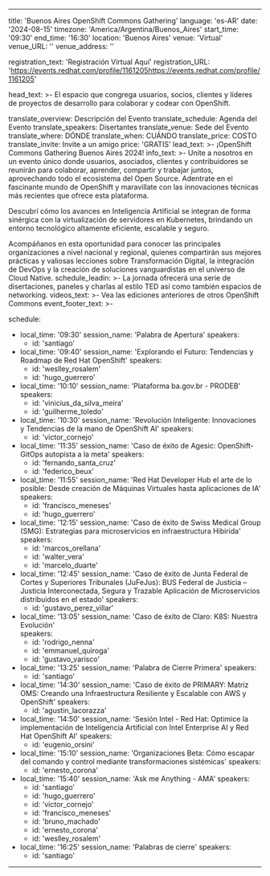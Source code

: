 ---
title: 'Buenos Aires OpenShift Commons Gathering'
language: 'es-AR'
date: '2024-08-15'
timezone: 'America/Argentina/Buenos_Aires'
start_time: '09:30'
end_time: '16:30'
location: 'Buenos Aires'
venue: 'Virtual'
venue_URL: ''
venue_address: ''

registration_text: 'Registración Virtual Aquí'
registration_URL: 'https://events.redhat.com/profile/1161205https://events.redhat.com/profile/1161205'

head_text: >-
  El espacio que congrega usuarios, socios, clientes y líderes de proyectos de desarrollo para colaborar y codear con OpenShift.

translate_overview: Descripción del Evento
translate_schedule: Agenda del Evento 
translate_speakers: Disertantes
translate_venue: Sede del Evento
translate_where: DÓNDE
translate_when: CUÁNDO
translate_price: COSTO
translate_invite: Invite a un amigo
price: 'GRATIS'
lead_text: >-
  ¡OpenShift Commons Gathering Buenos Aires 2024!
info_text: >-
  Unite a nosotros en un evento único donde usuarios, asociados, clientes y contribuidores se reunirán para colaborar, aprender, compartir y trabajar juntos, aprovechando todo el ecosistema del Open Source.
  Adentrate en el fascinante mundo de OpenShift y maravillate con las innovaciones técnicas más recientes que ofrece esta plataforma. 
  
  Descubrí cómo los avances en Inteligencia Artificial se integran de forma sinérgica con la virtualización de servidores en Kubernetes, brindando un entorno tecnológico altamente eficiente, escalable y seguro.
  
  Acompáñanos en esta oportunidad para conocer las principales organizaciones a nivel nacional y regional, quienes compartirán sus mejores prácticas y valiosas lecciones sobre Transformación Digital, la integración de DevOps y la creación de soluciones vanguardistas en el universo de Cloud Native.
schedule_leadin: >-
  La jornada ofrecerá una serie de disertaciones, paneles y charlas al estilo TED así como también espacios de networking.
videos_text: >-
  Vea las ediciones anteriores de otros OpenShift Commons
event_footer_text: >-

schedule:
  - local_time: '09:30'
    session_name: 'Palabra de Apertura'
    speakers:
      - id: 'santiago'
  - local_time: '09:40'
    session_name: 'Explorando el Futuro: Tendencias y Roadmap de Red Hat OpenShift'
    speakers:
      - id: 'weslley_rosalem'
      - id: 'hugo_guerrero'
  - local_time: '10:10'
    session_name: 'Plataforma ba.gov.br - PRODEB'
    speakers:
      - id: 'vinicius_da_silva_meira'
      - id: 'guilherme_toledo'
  - local_time: '10:30'
    session_name: 'Revolución Inteligente: Innovaciones y Tendencias de la mano de OpenShift AI'
    speakers:
      - id: 'victor_cornejo'
  - local_time: '11:35'
    session_name: 'Caso de éxito de Agesic: OpenShift-GitOps autopista a la meta'
    speakers:
      - id: 'fernando_santa_cruz'
      - id: 'federico_beux'
  - local_time: '11:55'
    session_name: 'Red Hat Developer Hub el arte de lo posible: Desde creación de Máquinas Virtuales hasta aplicaciones de IA'
    speakers:
      - id: 'francisco_meneses'
      - id: 'hugo_guerrero'
  - local_time: '12:15'
    session_name: 'Caso de éxito de Swiss Medical Group (SMG): Estrategias para microservicios en infraestructura Hibirida'
    speakers:
      - id: 'marcos_orellana'
      - id: 'walter_vera'
      - id: 'marcelo_duarte'
  - local_time: '12:45'
    session_name: 'Caso de éxito de Junta Federal de Cortes y Superiores Tribunales (JuFeJus): BUS Federal de Justicia – Justicia Interconectada, Segura y Trazable
Aplicación de Microservicios distribuidos en el estado' 
    speakers:
      - id: 'gustavo_perez_villar'
  - local_time: '13:05'
    session_name: 'Caso de éxito de Claro: K8S: Nuestra Evolución'  
    speakers:
      - id: 'rodrigo_nenna'  
      - id: 'emmanuel_quiroga'  
      - id: 'gustavo_varisco'  
  - local_time: '13:25'
    session_name: 'Palabra de Cierre Primera'
    speakers:
      - id: 'santiago'
  - local_time: '14:30'
    session_name: 'Caso de éxito de PRIMARY: Matriz OMS: Creando una Infraestructura Resiliente y Escalable con AWS y OpenShift'
    speakers:
      - id: 'agustin_lacorazza'
  - local_time: '14:50'
    session_name: 'Sesión Intel - Red Hat: Optimice la implementación de Inteligencia Artificial con Intel Enterprise AI y Red Hat OpenShift AI'
    speakers:
      - id: 'eugenio_orsini'
  - local_time: '15:10'
    session_name: 'Organizaciones Beta: Cómo escapar del comando y control mediante transformaciones sistémicas'
    speakers:
      - id: 'ernesto_corona'
  - local_time: '15:40'
    session_name: 'Ask me Anything - AMA'
    speakers:
      - id: 'santiago'
      - id: 'hugo_guerrero'
      - id: 'victor_cornejo'
      - id: 'francisco_meneses'
      - id: 'bruno_machado'
      - id: 'ernesto_corona'
      - id: 'weslley_rosalem'
  - local_time: '16:25'
    session_name: 'Palabras de cierre'
    speakers:
      - id: 'santiago'
----
